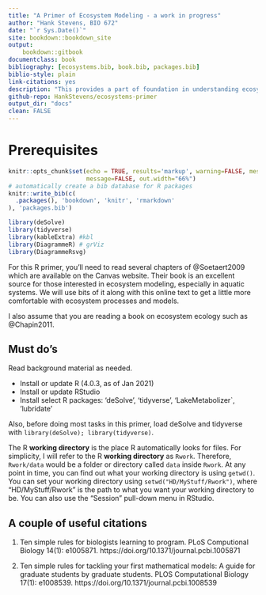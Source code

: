 ```yaml
--- 
title: "A Primer of Ecosystem Modeling - a work in progress"
author: "Hank Stevens, BIO 672"
date: "`r Sys.Date()`"
site: bookdown::bookdown_site
output:
    bookdown::gitbook
documentclass: book
bibliography: [ecosystems.bib, book.bib, packages.bib]
biblio-style: plain
link-citations: yes
description: "This provides a part of foundation in understanding ecosystem models."
github-repo: HankStevens/ecosystems-primer
output_dir: "docs"
clean: FALSE
---
```


# Prerequisites

```r
knitr::opts_chunk$set(echo = TRUE, results='markup', warning=FALSE, message=FALSE, fig.path = "/Users/stevenmh/MyDrive/Projects/ecosystems-primer/figs/", knitr.graphics.auto_pdf = TRUE,
                      message=FALSE, out.width="66%")
# automatically create a bib database for R packages
knitr::write_bib(c(
  .packages(), 'bookdown', 'knitr', 'rmarkdown'
), 'packages.bib')

library(deSolve)
library(tidyverse)
library(kableExtra) #kbl
library(DiagrammeR) # grViz
library(DiagrammeRsvg)
```

For this R primer, you'll need to read several chapters of @Soetaert2009 which are available on the Canvas website. Their book is an excellent source for those interested in ecosystem modeling, especially in aquatic systems. We will use bits of it along with this online text to get a little more comfortable with ecosystem processes and models. 

I also assume that you are reading a book on ecosystem ecology such as @Chapin2011.

## Must do's

Read background material as needed.

* Install or update R (4.0.3, as of Jan 2021)
* Install or update RStudio
* Install select R packages: 'deSolve', 'tidyverse', 'LakeMetabolizer`, 'lubridate'

Also, before doing most tasks in this primer, load deSolve and tidyverse with `library(deSolve); library(tidyverse)`.

The R **working directory** is the place R automatically looks for files. For simplicity, I will refer to the R **working directory** as `Rwork`. Therefore, `Rwork/data` would be a folder or directory called `data` inside `Rwork`. At any point in time, you can find out what your working directory is using `getwd()`. You can set your working directory using `setwd("HD/MyStuff/Rwork")`, where "HD/MyStuff/Rwork" is the path to what you want your working directory to be. You can also use the "Session" pull-down menu in RStudio.

## A couple of useful citations

@Carey2018PLoS. Ten simple rules for biologists learning to program. PLoS Computional Biology 14(1): e1005871. https://doi.org/10.1371/journal.pcbi.1005871

@Bodner2021PLoS. Ten simple rules for tackling your first mathematical models: A guide for graduate students by graduate students. PLOS Computational Biology 17(1): e1008539.  https://doi.org/10.1371/journal.pcbi.1008539

